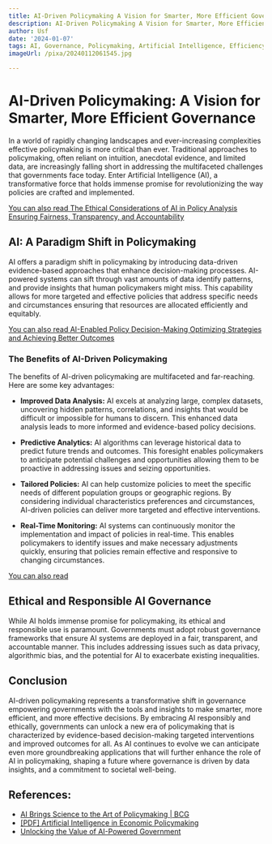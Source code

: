 ```yaml
---
title: AI-Driven Policymaking A Vision for Smarter, More Efficient Governance
description: AI-Driven Policymaking A Vision for Smarter, More Efficient Governance
author: Usf
date: '2024-01-07'
tags: AI, Governance, Policymaking, Artificial Intelligence, Efficiency, Smarter
imageUrl: /pixa/20240112061545.jpg

---
```

# AI-Driven Policymaking: A Vision for Smarter,  More Efficient Governance

In a world of rapidly  changing landscapes and ever-increasing complexities effective policymaking is more critical than ever. Traditional approaches to policymaking, often reliant on intuition, anecdotal evidence,  and limited data, are increasingly falling short in addressing the  multifaceted challenges that governments face today. Enter Artificial Intelligence (AI), a  transformative force that holds immense promise for  revolutionizing the way policies are crafted and implemented.

[You can also  read The Ethical  Considerations of AI in Policy Analysis Ensuring Fairness, Transparency, and Accountability](The%20Ethical%20Considerations%20of%20AI%20in%20Policy%20Analysis%20Ensuring%20Fairness%2C%20Transparency%2C%20and%20Accountability)


## AI: A Paradigm Shift in Policymaking

AI offers a paradigm shift in policymaking by introducing data-driven evidence-based approaches that enhance decision-making processes. AI-powered  systems can sift through vast amounts of data identify patterns, and provide  insights that human policymakers might  miss.  This capability allows for more targeted and effective policies that address specific needs and circumstances ensuring that resources are allocated efficiently  and equitably.

[You can also read AI-Enabled Policy Decision-Making Optimizing Strategies and Achieving Better Outcomes](AI-Enabled%20Policy%20Decision-Making%20Optimizing%20Strategies%20and%20Achieving%20Better%20Outcomes)


### The  Benefits of AI-Driven Policymaking

The benefits of AI-driven policymaking are  multifaceted  and far-reaching. Here  are some key advantages:

* **Improved Data Analysis:** AI excels at analyzing large, complex datasets, uncovering hidden  patterns, correlations, and insights that would  be difficult or impossible  for humans to discern. This enhanced data analysis leads to more informed  and evidence-based policy decisions.

* **Predictive Analytics:** AI  algorithms can leverage historical data to predict future  trends and  outcomes. This foresight enables policymakers to anticipate potential challenges and opportunities allowing them to be  proactive in addressing issues and seizing opportunities.

* **Tailored  Policies:** AI can help customize policies to meet  the specific needs of different population groups or geographic regions. By considering  individual characteristics preferences and circumstances, AI-driven policies can deliver more targeted and effective interventions.

* **Real-Time Monitoring:** AI systems can continuously monitor the implementation and impact of policies in real-time. This enables policymakers  to identify issues and make necessary adjustments quickly, ensuring that policies remain effective and responsive to changing circumstances.

[You can also read  ]()


## Ethical and  Responsible AI Governance

While AI holds immense promise for policymaking, its ethical and  responsible use is paramount. Governments must adopt robust governance frameworks that ensure AI systems are deployed in a fair, transparent, and  accountable manner. This includes addressing issues such  as data privacy, algorithmic bias,  and the potential for AI to exacerbate existing inequalities.

## Conclusion

AI-driven  policymaking represents a transformative shift in governance  empowering  governments with the tools and insights to make smarter,  more efficient,  and more effective decisions. By embracing AI responsibly and ethically, governments can unlock a new  era of policymaking that is characterized by evidence-based decision-making  targeted interventions and  improved outcomes for all. As AI continues to evolve we can anticipate even more groundbreaking applications that will further enhance the role of AI in  policymaking, shaping a future where governance is driven by data insights,  and  a commitment to societal  well-being.

## References:
- [AI Brings Science to the Art of Policymaking | BCG](https://www.bcg.com/publications/2021/how-artificial-intelligence-can-shape-policy-making)
- [[PDF] Artificial Intelligence in Economic Policymaking](https://www.apec.org/docs/default-source/publications/2022/11/artificial-intelligence-in-economic-policymaking/222_psu_artificial-intelligence-in-economic-policymaking.pdf?sfvrsn=341777ad_2)
- [Unlocking the Value of AI-Powered Government](https://www.bcg.com/publications/2021/unlocking-value-ai-in-government)
